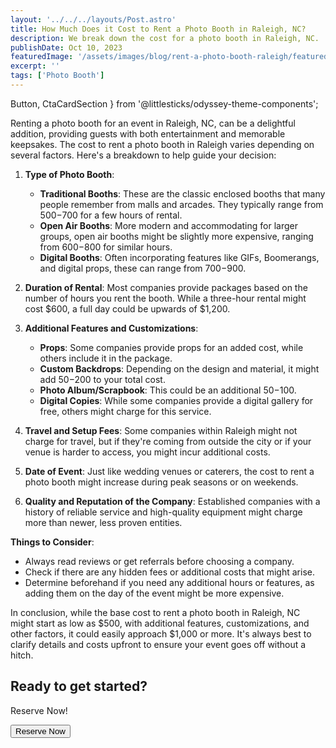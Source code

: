 ```yaml
---
layout: '../../../layouts/Post.astro'
title: How Much Does it Cost to Rent a Photo Booth in Raleigh, NC?
description: We break down the cost for a photo booth in Raleigh, NC.
publishDate: Oct 10, 2023
featuredImage: '/assets/images/blog/rent-a-photo-booth-raleigh/featured.jpg'
excerpt: ''
tags: ['Photo Booth']
---
```

  Button,
  CtaCardSection
} from '@littlesticks/odyssey-theme-components';

Renting a photo booth for an event in Raleigh, NC, can be a delightful addition, providing guests with both entertainment and memorable keepsakes. The cost to rent a photo booth in Raleigh varies depending on several factors. Here's a breakdown to help guide your decision:

1. **Type of Photo Booth**: 
    - **Traditional Booths**: These are the classic enclosed booths that many people remember from malls and arcades. They typically range from $500-$700 for a few hours of rental.
    - **Open Air Booths**: More modern and accommodating for larger groups, open air booths might be slightly more expensive, ranging from $600-$800 for similar hours.
    - **Digital Booths**: Often incorporating features like GIFs, Boomerangs, and digital props, these can range from $700-$900.

2. **Duration of Rental**: Most companies provide packages based on the number of hours you rent the booth. While a three-hour rental might cost $600, a full day could be upwards of $1,200.

3. **Additional Features and Customizations**:
    - **Props**: Some companies provide props for an added cost, while others include it in the package.
    - **Custom Backdrops**: Depending on the design and material, it might add $50-$200 to your total cost.
    - **Photo Album/Scrapbook**: This could be an additional $50-$100.
    - **Digital Copies**: While some companies provide a digital gallery for free, others might charge for this service.

4. **Travel and Setup Fees**: Some companies within Raleigh might not charge for travel, but if they're coming from outside the city or if your venue is harder to access, you might incur additional costs.

5. **Date of Event**: Just like wedding venues or caterers, the cost to rent a photo booth might increase during peak seasons or on weekends.

6. **Quality and Reputation of the Company**: Established companies with a history of reliable service and high-quality equipment might charge more than newer, less proven entities.

**Things to Consider**:
- Always read reviews or get referrals before choosing a company.
- Check if there are any hidden fees or additional costs that might arise.
- Determine beforehand if you need any additional hours or features, as adding them on the day of the event might be more expensive.

In conclusion, while the base cost to rent a photo booth in Raleigh, NC might start as low as $500, with additional features, customizations, and other factors, it could easily approach $1,000 or more. It's always best to clarify details and costs upfront to ensure your event goes off without a hitch.

<CtaCardSection background="var(--theme-surface-1)" color="var(--theme-on-surface-2)">
    <h2>Ready to get started?</h2>
    <p>Reserve Now!</p>
    <Button href="https://popstar-photo-booths.checkcherry.com/reservation/user_info" customIcon>
    Reserve Now
    <Fragment slot="icon">
      <Icon name="ic:baseline-chevron-right"/>
    </Fragment>
    </Button>
</CtaCardSection>